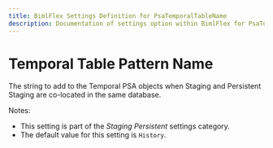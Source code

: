 ```yaml
---
title: BimlFlex Settings Definition for PsaTemporalTableName
description: Documentation of settings option within BimlFlex for PsaTemporalTableName
---
```

<head>
  <meta name="varigenceProduct" content="BimlFlex"></meta>
  <meta name="varigenceArticleType" content="Reference"></meta>
</head>

# Temporal Table Pattern Name

The string to add to the Temporal PSA objects when Staging and Persistent Staging are co-located in the same database.

Notes:

* This setting is part of the *Staging Persistent* settings category.
* The default value for this setting is `History`.
